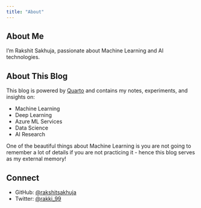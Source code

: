```yaml
---
title: "About"
---
```


## About Me

I'm Rakshit Sakhuja, passionate about Machine Learning and AI technologies.

## About This Blog

This blog is powered by [Quarto](https://quarto.org/) and contains my notes, experiments, and insights on:

- Machine Learning
- Deep Learning  
- Azure ML Services
- Data Science
- AI Research

One of the beautiful things about Machine Learning is you are not going to remember a lot of details if you are not practicing it - hence this blog serves as my external memory!

## Connect

- GitHub: [@rakshitsakhuja](https://github.com/rakshitsakhuja)
- Twitter: [@rakki_99](https://twitter.com/rakki_99)